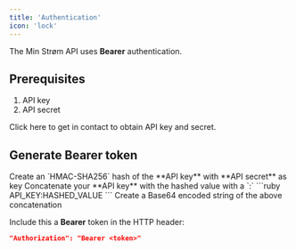 ```yaml
---
title: 'Authentication'
icon: 'lock'
---
```


The Min Strøm API uses **Bearer** authentication.

## Prerequisites
1. API key
2. API secret

<Card title="Get access" icon="lock-open" href="mailto:engberg@minstroem.app?subject=Request for API access">
Click here to get in contact to obtain API key and secret.
</Card>

## Generate Bearer token

<Steps>
<Step title="Create hash">
Create an `HMAC-SHA256` hash of the **API key** with **API secret** as key
</Step>
<Step title="Concatenate">
Concatenate your **API key** with the hashed value with a `:`
```ruby
API_KEY:HASHED_VALUE
```
</Step>
<Step title="Base64 encode">
Create a Base64 encoded string of the above concatenation
</Step>
</Steps>

Include this a **Bearer** token in the HTTP header:

```json
"Authorization": "Bearer <token>"
```
